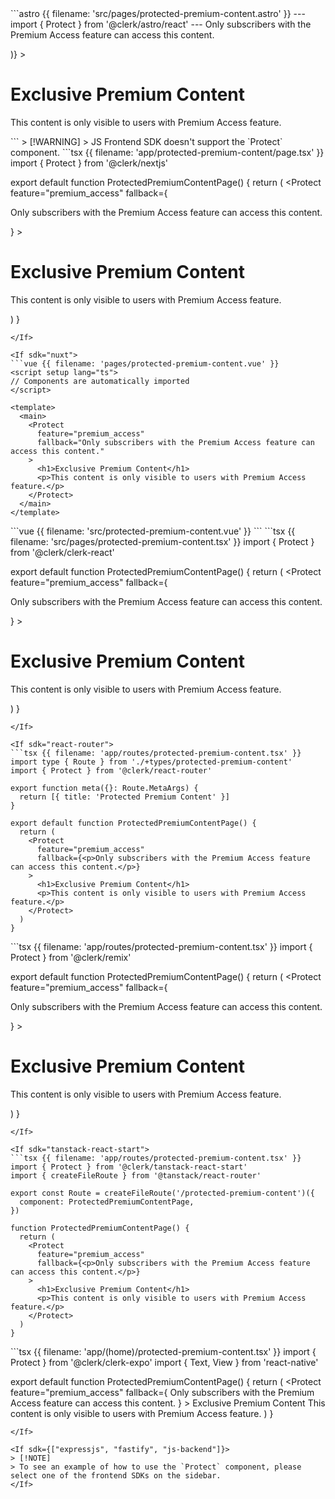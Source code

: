 <If sdk="astro">
  ```astro {{ filename: 'src/pages/protected-premium-content.astro' }}
  ---
  import { Protect } from '@clerk/astro/react'
  ---

  <!doctype html>
  <html>
    <body>
      <Protect
        feature="premium_access"
        fallback={(<p>Only subscribers with the Premium Access feature can access this content.</p>)}
      >
        <h1>Exclusive Premium Content</h1>
        <p>This content is only visible to users with Premium Access feature.</p>
      </Protect>
    </body>
  </html>
  ```
</If>

<If sdk="js-frontend">
  > [!WARNING]
  > JS Frontend SDK doesn't support the `Protect` component.
</If>

<If sdk="nextjs">
  ```tsx {{ filename: 'app/protected-premium-content/page.tsx' }}
  import { Protect } from '@clerk/nextjs'

  export default function ProtectedPremiumContentPage() {
    return (
      <Protect
        feature="premium_access"
        fallback={<p>Only subscribers with the Premium Access feature can access this content.</p>}
      >
        <h1>Exclusive Premium Content</h1>
        <p>This content is only visible to users with Premium Access feature.</p>
      </Protect>
    )
  }
  ```
</If>

<If sdk="nuxt">
  ```vue {{ filename: 'pages/protected-premium-content.vue' }}
  <script setup lang="ts">
  // Components are automatically imported
  </script>

  <template>
    <main>
      <Protect
        feature="premium_access"
        fallback="Only subscribers with the Premium Access feature can access this content."
      >
        <h1>Exclusive Premium Content</h1>
        <p>This content is only visible to users with Premium Access feature.</p>
      </Protect>
    </main>
  </template>
  ```
</If>

<If sdk="vue">
  ```vue {{ filename: 'src/protected-premium-content.vue' }}
  <script setup lang="ts">
  import { Protect } from '@clerk/vue'
  </script>

  <template>
    <main>
      <Protect
        feature="premium_access"
        fallback="Only subscribers with the Premium Access feature can access this content."
      >
        <h1>Exclusive Premium Content</h1>
        <p>This content is only visible to users with Premium Access feature.</p>
      </Protect>
    </main>
  </template>
  ```
</If>

<If sdk="react">
  ```tsx {{ filename: 'src/pages/protected-premium-content.tsx' }}
  import { Protect } from '@clerk/clerk-react'

  export default function ProtectedPremiumContentPage() {
    return (
      <Protect
        feature="premium_access"
        fallback={<p>Only subscribers with the Premium Access feature can access this content.</p>}
      >
        <h1>Exclusive Premium Content</h1>
        <p>This content is only visible to users with Premium Access feature.</p>
      </Protect>
    )
  }
  ```
</If>

<If sdk="react-router">
  ```tsx {{ filename: 'app/routes/protected-premium-content.tsx' }}
  import type { Route } from './+types/protected-premium-content'
  import { Protect } from '@clerk/react-router'

  export function meta({}: Route.MetaArgs) {
    return [{ title: 'Protected Premium Content' }]
  }

  export default function ProtectedPremiumContentPage() {
    return (
      <Protect
        feature="premium_access"
        fallback={<p>Only subscribers with the Premium Access feature can access this content.</p>}
      >
        <h1>Exclusive Premium Content</h1>
        <p>This content is only visible to users with Premium Access feature.</p>
      </Protect>
    )
  }
  ```
</If>

<If sdk="remix">
  ```tsx {{ filename: 'app/routes/protected-premium-content.tsx' }}
  import { Protect } from '@clerk/remix'

  export default function ProtectedPremiumContentPage() {
    return (
      <Protect
        feature="premium_access"
        fallback={<p>Only subscribers with the Premium Access feature can access this content.</p>}
      >
        <h1>Exclusive Premium Content</h1>
        <p>This content is only visible to users with Premium Access feature.</p>
      </Protect>
    )
  }
  ```
</If>

<If sdk="tanstack-react-start">
  ```tsx {{ filename: 'app/routes/protected-premium-content.tsx' }}
  import { Protect } from '@clerk/tanstack-react-start'
  import { createFileRoute } from '@tanstack/react-router'

  export const Route = createFileRoute('/protected-premium-content')({
    component: ProtectedPremiumContentPage,
  })

  function ProtectedPremiumContentPage() {
    return (
      <Protect
        feature="premium_access"
        fallback={<p>Only subscribers with the Premium Access feature can access this content.</p>}
      >
        <h1>Exclusive Premium Content</h1>
        <p>This content is only visible to users with Premium Access feature.</p>
      </Protect>
    )
  }
  ```
</If>

<If sdk="expo">
  ```tsx {{ filename: 'app/(home)/protected-premium-content.tsx' }}
  import { Protect } from '@clerk/clerk-expo'
  import { Text, View } from 'react-native'

  export default function ProtectedPremiumContentPage() {
    return (
      <Protect
        feature="premium_access"
        fallback={
          <Text>Only subscribers with the Premium Access feature can access this content.</Text>
        }
      >
        <View>
          <Text>Exclusive Premium Content</Text>
          <Text>This content is only visible to users with Premium Access feature.</Text>
        </View>
      </Protect>
    )
  }
  ```
</If>

<If sdk={["expressjs", "fastify", "js-backend"]}>
  > [!NOTE]
  > To see an example of how to use the `Protect` component, please select one of the frontend SDKs on the sidebar.
</If>

